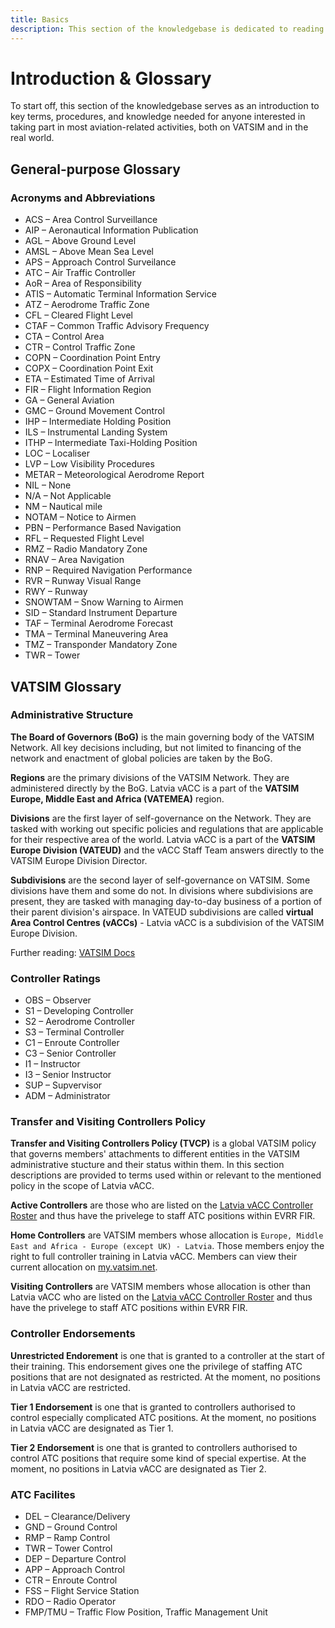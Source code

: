 ```yaml
---
title: Basics
description: This section of the knowledgebase is dedicated to reading various data formats and making relevant decisions.
---
```


# Introduction & Glossary

To start off, this section of the knowledgebase serves as an introduction to key terms, procedures, and knowledge needed for anyone interested in taking part in most aviation-related activities, both on VATSIM and in the real world.

## General-purpose Glossary

### Acronyms and Abbreviations

- ACS – Area Control Surveillance
- AIP – Aeronautical Information Publication
- AGL – Above Ground Level
- AMSL – Above Mean Sea Level
- APS – Approach Control Surveilance
- ATC – Air Traffic Controller
- AoR – Area of Responsibility
- ATIS – Automatic Terminal Information Service
- ATZ – Aerodrome Traffic Zone
- CFL – Cleared Flight Level
- CTAF – Common Traffic Advisory Frequency
- CTA – Control Area
- CTR – Control Traffic Zone
- COPN – Coordination Point Entry
- COPX – Coordination Point Exit
- ETA – Estimated Time of Arrival
- FIR – Flight Information Region
- GA – General Aviation
- GMC – Ground Movement Control
- IHP – Intermediate Holding Position
- ILS – Instrumental Landing System
- ITHP – Intermediate Taxi-Holding Position
- LOC – Localiser
- LVP – Low Visibility Procedures
- METAR – Meteorological Aerodrome Report
- NIL – None
- N/A – Not Applicable
- NM – Nautical mile
- NOTAM – Notice to Airmen
- PBN – Performance Based Navigation
- RFL – Requested Flight Level
- RMZ – Radio Mandatory Zone
- RNAV – Area Navigation
- RNP – Required Navigation Performance
- RVR – Runway Visual Range
- RWY – Runway
- SNOWTAM – Snow Warning to Airmen
- SID – Standard Instrument Departure
- TAF – Terminal Aerodrome Forecast
- TMA – Terminal Maneuvering Area
- TMZ – Transponder Mandatory Zone
- TWR – Tower

## VATSIM Glossary

### Administrative Structure

**The Board of Governors (BoG)** is the main governing body of the VATSIM Network. All key decisions including, but not limited to financing of the network and enactment of global policies are taken by the BoG.

**Regions** are the primary divisions of the VATSIM Network. They are administered directly by the BoG. Latvia vACC is a part of the **VATSIM Europe, Middle East and Africa (VATEMEA)** region.

**Divisions** are the first layer of self-governance on the Network. They are tasked with working out specific policies and regulations that are applicable for their respective area of the world. Latvia vACC is a part of the **VATSIM Europe Division (VATEUD)** and the vACC Staff Team answers directly to the VATSIM Europe Division Director.

**Subdivisions** are the second layer of self-governance on VATSIM. Some divisions have them and some do not. In divisions where subdivisions are present, they are tasked with managing day-to-day business of a portion of their parent division's airspace. In VATEUD subdivisions are called **virtual Area Control Centres (vACCs)** - Latvia vACC is a subdivision of the VATSIM Europe Division.

Further reading: [VATSIM Docs](https://vatsim.net/docs/)

### Controller Ratings

- OBS – Observer
- S1 – Developing Controller
- S2 – Aerodrome Controller
- S3 – Terminal Controller
- C1 – Enroute Controller
- C3 – Senior Controller
- I1 – Instructor
- I3 – Senior Instructor
- SUP – Supvervisor
- ADM – Administrator

### Transfer and Visiting Controllers Policy

**Transfer and Visiting Controllers Policy (TVCP)** is a global VATSIM policy that governs members' attachments to different entities in the VATSIM administrative stucture and their status within them. In this section descriptions are provided to terms used within or relevant to the mentioned policy in the scope of Latvia vACC.

**Active Controllers** are those who are listed on the [Latvia vACC Controller Roster](https://lv-vacc.org/roster) and thus have the privelege to staff ATC positions within EVRR FIR.

**Home Controllers** are VATSIM members whose allocation is `Europe, Middle East and Africa - Europe (except UK) - Latvia`. Those members enjoy the right to full controller training in Latvia vACC. Members can view their current allocation on [my.vatsim.net](https://my.vatsim.net/profile).

**Visiting Controllers** are VATSIM members whose allocation is other than Latvia vACC who are listed on the [Latvia vACC Controller Roster](https://lv-vacc.org/roster) and thus have the privelege to staff ATC positions within EVRR FIR.

### Controller Endorsements

**Unrestricted Endorement** is one that is granted to a controller at the start of their training. This endorsement gives one the privilege of staffing ATC positions that are not designated as restricted. At the moment, no positions in Latvia vACC are restricted.

**Tier 1 Endorsement** is one that is granted to controllers authorised to control especially complicated ATC positions. At the moment, no positions in Latvia vACC are designated as Tier 1.

**Tier 2 Endorsement** is one that is granted to controllers authorised to control ATC positions that require some kind of special expertise. At the moment, no positions in Latvia vACC are designated as Tier 2.

### ATC Facilites

- DEL – Clearance/Delivery
- GND – Ground Control
- RMP – Ramp Control
- TWR – Tower Control
- DEP – Departure Control
- APP – Approach Control
- CTR – Enroute Control
- FSS – Flight Service Station
- RDO – Radio Operator
- FMP/TMU – Traffic Flow Position, Traffic Management Unit
